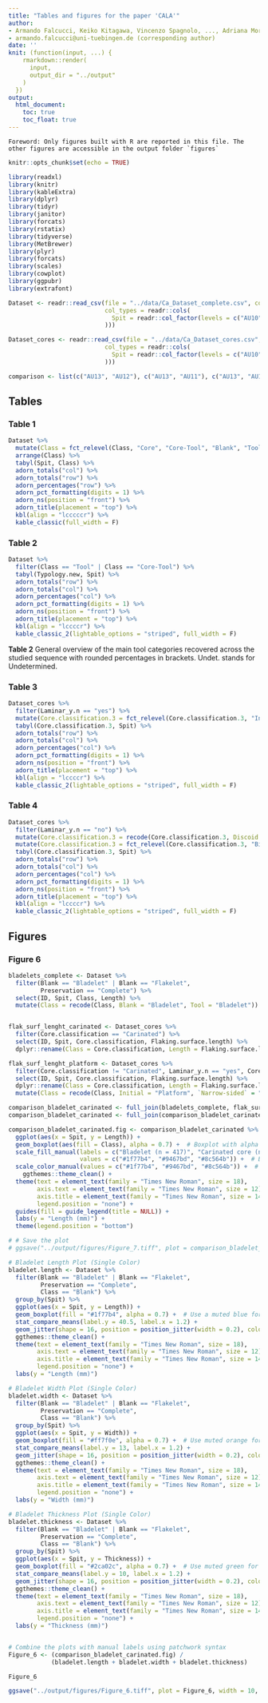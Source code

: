 ```yaml
---
title: "Tables and figures for the paper 'CALA'"
author: 
- Armando Falcucci, Keiko Kitagawa, Vincenzo Spagnolo, ..., Adriana Moroni
- armando.falcucci@uni-tuebingen.de (corresponding author)
date: ''
knit: (function(input, ...) {
    rmarkdown::render(
      input,
      output_dir = "../output"
    )
  })
output: 
  html_document:
    toc: true
    toc_float: true
---
```


    Foreword: Only figures built with R are reported in this file. The other figures are accessible in the output folder `figures`

```r
knitr::opts_chunk$set(echo = TRUE)
```
```r
library(readxl)
library(knitr)
library(kableExtra)
library(dplyr)
library(tidyr)
library(janitor)
library(forcats)
library(rstatix)
library(tidyverse)
library(MetBrewer)
library(plyr)
library(forcats)
library(scales)
library(cowplot)
library(ggpubr)
library(extrafont)

Dataset <- readr::read_csv(file = "../data/Ca_Dataset_complete.csv", col_names = TRUE,
                           col_types = readr::cols(
                             Spit = readr::col_factor(levels = c("AU10", "AU11", "AU12", "AU13")
                           )))

Dataset_cores <- readr::read_csv(file = "../data/Ca_Dataset_cores.csv", col_names = TRUE,
                           col_types = readr::cols(
                             Spit = readr::col_factor(levels = c("AU10", "AU11", "AU12", "AU13")
                           )))

comparison <- list(c("AU13", "AU12"), c("AU13", "AU11"), c("AU13", "AU10"), c("AU12", "AU11"), c("AU12", "AU10"), c("AU11", "AU10"))
```

## Tables

### Table 1

```r
Dataset %>%
  mutate(Class = fct_relevel(Class, "Core", "Core-Tool", "Blank", "Tool", "Pebble")) %>%
  arrange(Class) %>%
  tabyl(Spit, Class) %>%
  adorn_totals("col") %>%
  adorn_totals("row") %>%
  adorn_percentages("row") %>%
  adorn_pct_formatting(digits = 1) %>%
  adorn_ns(position = "front") %>%
  adorn_title(placement = "top") %>%
  kbl(align = "lcccccr") %>%
  kable_classic(full_width = F)
```

### Table 2

```r
Dataset %>%
  filter(Class == "Tool" | Class == "Core-Tool") %>%
  tabyl(Typology.new, Spit) %>%
  adorn_totals("row") %>%
  adorn_totals("col") %>%
  adorn_percentages("col") %>%
  adorn_pct_formatting(digits = 1) %>%
  adorn_ns(position = "front") %>%
  adorn_title(placement = "top") %>%
  kbl(align = "lccccr") %>%
  kable_classic_2(lightable_options = "striped", full_width = F)
```
  **Table 2** General overview of the main tool categories recovered across the studied sequence with rounded percentages in brackets. Undet. stands for Undetermined.

### Table 3

```r
Dataset_cores %>%
  filter(Laminar_y.n == "yes") %>%
  mutate(Core.classification.3 = fct_relevel(Core.classification.3, "Initial", "Carinated endscraper", "Carinated core", "Carinated burin", "Burin core", "Narrow-sided", "Semi-circumferential", "Wide-faced", "Multi-platform", "Shatter laminar")) %>%
  tabyl(Core.classification.3, Spit) %>%
  adorn_totals("row") %>%
  adorn_totals("col") %>%
  adorn_percentages("col") %>%
  adorn_pct_formatting(digits = 1) %>%
  adorn_ns(position = "front") %>%
  adorn_title(placement = "top") %>%
  kbl(align = "lccccr") %>%
  kable_classic_2(lightable_options = "striped", full_width = F)
```


### Table 4

```r
Dataset_cores %>%
  filter(Laminar_y.n == "no") %>%
  mutate(Core.classification.3 = recode(Core.classification.3, Discoid = "Inclined")) %>%
  mutate(Core.classification.3 = fct_relevel(Core.classification.3, "Bipolar", "Multidirectional", "Platform flake", "Parallel", "Inclined", "Shatter", "Tested")) %>%
  tabyl(Core.classification.3, Spit) %>%
  adorn_totals("row") %>%
  adorn_totals("col") %>%
  adorn_percentages("col") %>%
  adorn_pct_formatting(digits = 1) %>%
  adorn_ns(position = "front") %>%
  adorn_title(placement = "top") %>%
  kbl(align = "lccccr") %>%
  kable_classic_2(lightable_options = "striped", full_width = F)
```

## Figures

### Figure 6

```r
bladelets_complete <- Dataset %>%
  filter(Blank == "Bladelet" | Blank == "Flakelet",
         Preservation == "Complete") %>%
  select(ID, Spit, Class, Length) %>%
  mutate(Class = recode(Class, Blank = "Bladelet", Tool = "Bladelet"))


flak_surf_lenght_carinated <- Dataset_cores %>%
  filter(Core.classification == "Carinated") %>%
  select(ID, Spit, Core.classification, Flaking.surface.length) %>%
  dplyr::rename(Class = Core.classification, Length = Flaking.surface.length)

flak_surf_lenght_platform <- Dataset_cores %>%
  filter(Core.classification != "Carinated", Laminar_y.n == "yes", Core.classification != "Shatter laminar") %>%
  select(ID, Spit, Core.classification, Flaking.surface.length) %>%
  dplyr::rename(Class = Core.classification, Length = Flaking.surface.length) %>%
  mutate(Class = recode(Class, Initial = "Platform", `Narrow-sided` = "Platform", `Burin core` = "Platform", `Wide-faced` = "Platform", `Semi-circumferential` = "Platform", `Multi-platform` = "Platform"))

```
```r
comparison_bladelet_carinated <- full_join(bladelets_complete, flak_surf_lenght_carinated)
comparison_bladelet_carinated <- full_join(comparison_bladelet_carinated, flak_surf_lenght_platform)
```
```r
comparison_bladelet_carinated.fig <- comparison_bladelet_carinated %>%
  ggplot(aes(x = Spit, y = Length)) +
  geom_boxplot(aes(fill = Class), alpha = 0.7) +  # Boxplot with alpha transparency
  scale_fill_manual(labels = c("Bladelet (n = 417)", "Carinated core (n = 112)", "Platform core (n = 30)"), 
                    values = c("#1f77b4", "#9467bd", "#8c564b")) +  # Boxplot colors
  scale_color_manual(values = c("#1f77b4", "#9467bd", "#8c564b")) +  # Jitter points use the same colors
    ggthemes::theme_clean() +
  theme(text = element_text(family = "Times New Roman", size = 18), 
        axis.text = element_text(family = "Times New Roman", size = 12),
        axis.title = element_text(family = "Times New Roman", size = 14),
        legend.position = "none") +
  guides(fill = guide_legend(title = NULL)) +
  labs(y = "Length (mm)") +
  theme(legend.position = "bottom")

# # Save the plot
# ggsave("../output/figures/Figure_7.tiff", plot = comparison_bladelet_carinated.fig, width = 8, height = 4, units = "in", dpi = 300)
```


```r

# Bladelet Length Plot (Single Color)
bladelet.length <- Dataset %>%
  filter(Blank == "Bladelet" | Blank == "Flakelet",
         Preservation == "Complete",
         Class == "Blank") %>%
  group_by(Spit) %>%
  ggplot(aes(x = Spit, y = Length)) +
  geom_boxplot(fill = "#1f77b4", alpha = 0.7) +  # Use a muted blue for the boxplot
  stat_compare_means(label.y = 40.5, label.x = 1.2) +
  geom_jitter(shape = 16, position = position_jitter(width = 0.2), color = "#1f77b4", alpha = 0.5, size = 0.7) +  # Same color as boxplot
  ggthemes::theme_clean() +
  theme(text = element_text(family = "Times New Roman", size = 18), 
        axis.text = element_text(family = "Times New Roman", size = 12),
        axis.title = element_text(family = "Times New Roman", size = 14),
        legend.position = "none") +
  labs(y = "Length (mm)")

# Bladelet Width Plot (Single Color)
bladelet.width <- Dataset %>%
  filter(Blank == "Bladelet" | Blank == "Flakelet",
         Preservation == "Complete",
         Class == "Blank") %>%
  group_by(Spit) %>%
  ggplot(aes(x = Spit, y = Width)) +
  geom_boxplot(fill = "#ff7f0e", alpha = 0.7) +  # Use muted orange for the boxplot
  stat_compare_means(label.y = 13, label.x = 1.2) +
  geom_jitter(shape = 16, position = position_jitter(width = 0.2), color = "#ff7f0e", alpha = 0.5, size = 0.7) +  # Same color as boxplot
  ggthemes::theme_clean() +
  theme(text = element_text(family = "Times New Roman", size = 18), 
        axis.text = element_text(family = "Times New Roman", size = 12),
        axis.title = element_text(family = "Times New Roman", size = 14),
        legend.position = "none") +
  labs(y = "Width (mm)")

# Bladelet Thickness Plot (Single Color)
bladelet.thickness <- Dataset %>%
  filter(Blank == "Bladelet" | Blank == "Flakelet",
         Preservation == "Complete",
         Class == "Blank") %>%
  group_by(Spit) %>%
  ggplot(aes(x = Spit, y = Thickness)) +
  geom_boxplot(fill = "#2ca02c", alpha = 0.7) +  # Use muted green for the boxplot
  stat_compare_means(label.y = 10, label.x = 1.2) +
  geom_jitter(shape = 16, position = position_jitter(width = 0.2), color = "#2ca02c", alpha = 0.5, size = 0.7) +  # Same color as boxplot
  ggthemes::theme_clean() +
  theme(text = element_text(family = "Times New Roman", size = 18), 
        axis.text = element_text(family = "Times New Roman", size = 12),
        axis.title = element_text(family = "Times New Roman", size = 14),
        legend.position = "none") +
  labs(y = "Thickness (mm)")


# Combine the plots with manual labels using patchwork syntax
Figure_6 <- (comparison_bladelet_carinated.fig) / 
            (bladelet.length + bladelet.width + bladelet.thickness)

Figure_6

ggsave("../output/figures/Figure_6.tiff", plot = Figure_6, width = 10, height = 7.5, units = "in", dpi = 300)
```